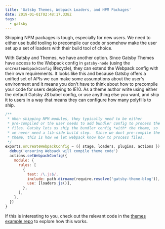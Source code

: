 ```yaml
---
title: 'Gatsby Themes, Webpack Loaders, and NPM Packages'
date: 2019-01-01T02:48:17.338Z
tags:
  - gatsby
---
```


Shipping NPM packages is tough, especially for new users. We need to either use build tooling to precompile our code or somehow make the user set up a set of loaders with their build tool of choice.

With Gatsby and Themes, we have another option. Since Gatsby Themes have access to the Webpack config in `gatsby-node` (using the `onCreateWebpackConfig` lifecycle), they can extend the Webpack config with their own requirements. It looks like this and because Gatsby offers a unified set of APIs we can make some assumptions about the user's environment and it means you don't have to think about how to precompile your code for users deploying to IE10. As a theme author write using either the default Gatsby JS babel config, or use anything else you want, and ship it to users in a way that means they can configure how many polyfills to ship.

```js
/**
 * When shipping NPM modules, they typically need to be either
 * pre-compiled or the user needs to add bundler config to process the
 * files. Gatsby lets us ship the bundler config *with* the theme, so
 * we never need a lib-side build step.  Since we dont pre-compile the
 * theme, this is how we let webpack know how to process files.
 */
exports.onCreateWebpackConfig = ({ stage, loaders, plugins, actions }) => {
  debug('ensuring Webpack will compile theme code')
  actions.setWebpackConfig({
    module: {
      rules: [
        {
          test: /\.js$/,
          include: path.dirname(require.resolve('gatsby-theme-blog')),
          use: [loaders.js()],
        },
      ],
    },
  })
}
```

If this is interesting to you, check out the relevant code in the [themes example repo](https://github.com/ChristopherBiscardi/gatsby-theme-examples/blob/281fd63802802aef3a57bc796e91c80c6ded49e3/themes/gatsby-theme-blog/gatsby-node.js#L79-L107) to explore how this works.
